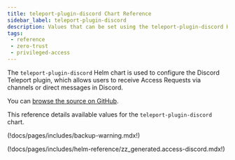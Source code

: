 ```yaml
---
title: teleport-plugin-discord Chart Reference
sidebar_label: teleport-plugin-discord
description: Values that can be set using the teleport-plugin-discord Helm chart
tags:
 - reference
 - zero-trust
 - privileged-access
---
```


The `teleport-plugin-discord` Helm chart is used to configure the Discord Teleport plugin, which allows users to receive Access Requests via channels or direct messages in Discord.

You can [browse the source on GitHub](https://github.com/gravitational/teleport/tree/v(=teleport.version=)/examples/chart/access/discord).

This reference details available values for the `teleport-plugin-discord` chart.

(!docs/pages/includes/backup-warning.mdx!)

(!docs/pages/includes/helm-reference/zz_generated.access-discord.mdx!)
